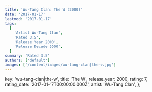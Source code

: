 ```yaml
---
title: 'Wu-Tang Clan: The W (2000)'
date: '2017-01-17'
lastmod: '2017-01-17'
tags:
  [
    'Artist Wu-Tang Clan',
    'Rated 3.5',
    'Release Year 2000',
    'Release Decade 2000',
  ]
summary: 'Rated 3.5'
authors: ['default']
images: ['/content/images/wu-tang-clan|the-w.jpg']
---
```


  key: 'wu-tang-clan|the-w',
  title: 'The W',
  release_year: 2000,
  rating: 7,
  rating_date: '2017-01-17T00:00:00.000Z',
  artist: 'Wu-Tang Clan',
};

<MusicRating data={data} />
